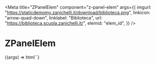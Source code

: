 
<Meta
  title="ZPanelElem"
  component="z-panel-elem"
  args={{
    imgurl: "https://staticdemomy.zanichelli.it/download/biblioteca.png",
    linkicon: "arrow-quad-down",
    linklabel: "Biblioteca",
    url: "https://biblioteca.scuola.zanichelli.it/",
    elemid: "elem_id",
  }}
/>

# ZPanelElem

<Canvas>
  <Story name="z-panel-elem">
    {(args) => html`<z-panel-elem
      imgurl="${args.imgurl}"
      linkicon="${args.linkicon}"
      linklabel="${args.linklabel}"
      url="${args.url}"
      elemid="${args.elemid}"
    ></z-panel-elem>`}
  </Story>
</Canvas>

<ArgsTable of="z-panel-elem" />
